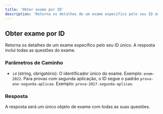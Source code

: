 ```yaml
---
title: 'Obter exame por ID'
description: 'Retorna os detalhes de um exame específico pelo seu ID único.'
---
```


## Obter exame por ID

Retorna os detalhes de um exame específico pelo seu ID único. A resposta inclui todas as questões do exame.

<Card title="GET /v2/exams/{id}" icon="cloud-arrow-down" color="#3D9970">

</Card>

### Parâmetros de Caminho

-   `id` (string, obrigatório): O identificador único do exame. Exemplo: `enem-2022`. Para provas com segunda aplicação, o ID segue o padrão `prova-ano-segunda-aplicao`. Exemplo: `prova-2017-segunda-aplicao`.

### Resposta

A resposta será um único objeto de exame com todas as suas questões. 